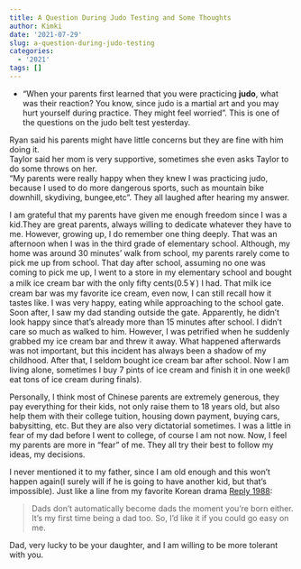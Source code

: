 ```yaml
---
title: A Question During Judo Testing and Some Thoughts
author: Kimki
date: '2021-07-29'
slug: a-question-during-judo-testing
categories:
  - '2021'
tags: []
---
```


- "When your parents first learned that you were practicing **judo**, what was their reaction? You know, since judo is a martial art and you may hurt yourself during practice. They might feel worried ".  This is one of the questions on the judo belt test yesterday. 

Ryan said his parents might have little concerns but they are fine with him doing it.  
Taylor said her mom is very supportive, sometimes she even asks Taylor to do some throws on her.   
"My parents were really happy when they knew I was practicing judo, because I used to do more dangerous sports, such as mountain bike downhill, skydiving, bungee,etc". They all laughed after hearing my answer.   

I am grateful that my parents have given me enough freedom since I was a kid.They are great parents, always willing to dedicate whatever they have to me. However, growing up, I do remember one thing deeply. That was an afternoon when I was in the third grade of elementary school. Although, my home was around 30 minutes' walk from school, my parents rarely come to pick me up from school. That day after school, assuming no one was coming to pick me up, I went to a store in my elementary school and bought a milk ice cream bar with the only fifty cents(0.5￥) I had. That milk ice cream bar was my favorite ice cream, even now, I can still recall how it tastes like. I was very happy, eating while approaching to the school gate. Soon after, I saw my dad standing outside the gate. Apparently, he didn't look happy since that's already more than 15 minutes after school. I didn't care so much as walked to him. However, I was petrified when he suddenly grabbed my ice cream bar and threw it away. What happened afterwards was not important, but this incident has always been a shadow of my childhood. After that, I seldom bought ice cream bar after school. Now I am living alone, sometimes I buy 7 pints of ice cream and finish it in one week(I eat tons of ice cream during finals).

Personally, I think most of Chinese parents are extremely generous, they pay everything for their kids, not only raise them to 18 years old, but also help them with their college tuition, housing down payment, buying cars, babysitting, etc. But they are also very dictatorial sometimes. I was a little in fear of my dad before I went to college, of course I am not now. Now, I feel my parents are more in "fear" of me. They all try their best to follow my ideas, my decisions.

I never mentioned it to my father, since I am old enough and this won't happen again(I surely will if he is going to have another kid, but that's impossible). Just like a line from my favorite Korean drama [Reply 1988](https://en.wikipedia.org/wiki/Reply_1988):

> Dads don’t automatically become dads the moment you’re born either. It’s my first time being a dad too. So, I’d like it if you could go easy on me.

Dad, very lucky to be your daughter, and I am willing to be more tolerant with you.







